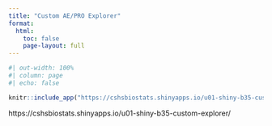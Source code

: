 ```yaml
---
title: "Custom AE/PRO Explorer"
format:
  html:
    toc: false
    page-layout: full
---
```


```r
#| out-width: 100%
#| column: page
#| echo: false

knitr::include_app("https://cshsbiostats.shinyapps.io/u01-shiny-b35-custom-explorer/", height = '800px')
```

https://cshsbiostats.shinyapps.io/u01-shiny-b35-custom-explorer/
